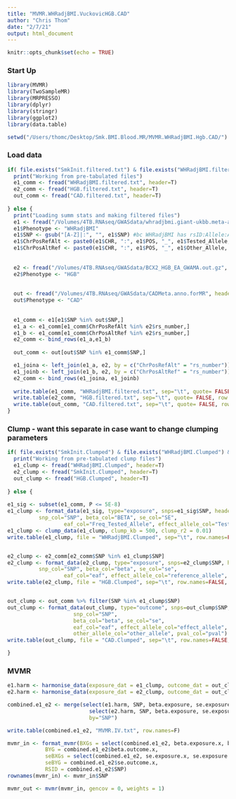 ```yaml
---
title: "MVMR.WHRadjBMI.VuckovicHGB.CAD"
author: "Chris Thom"
date: "2/7/21"
output: html_document
---
```


```r
knitr::opts_chunk$set(echo = TRUE)
```


### Start Up
```r
library(MVMR)
library(TwoSampleMR)
library(MRPRESSO)
library(dplyr)
library(stringr)
library(ggplot2)
library(data.table)

setwd("/Users/thomc/Desktop/Smk.BMI.Blood.MR/MVMR.WHRadjBMI.Hgb.CAD/")


```


### Load data
```r

if( file.exists("SmkInit.filtered.txt") & file.exists("WHRadjBMI.filtered.txt") & file.exists("HGB.filtered.txt")) { 
  print("Working from pre-tabulated files")
  e1_comm <- fread("WHRadjBMI.filtered.txt", header=T)
  e2_comm <- fread("HGB.filtered.txt", header=T)
  out_comm <- fread("CAD.filtered.txt", header=T)
  
} else { 
  print("Loading summ stats and making filtered files")
  e1 <- fread("/Volumes/4TB.RNAseq/GWASdata/whradjbmi.giant-ukbb.meta-analysis.combined.23May2018.txt", header=T)
  e1$Phenotype <- "WHRadjBMI"
  e1$SNP <- gsub("[A-Z]|:", "", e1$SNP) #bc WHRadjBMI has rsID:Allele:Allele
  e1$ChrPosRefAlt <- paste0(e1$CHR, ":", e1$POS, "_", e1$Tested_Allele, "_", e1$Other_Allele)
  e1$ChrPosAltRef <- paste0(e1$CHR, ":", e1$POS, "_", e1$Other_Allele, "_", e1$Tested_Allele)
  
  
  e2 <- fread("/Volumes/4TB.RNAseq/GWASdata/BCX2_HGB_EA_GWAMA.out.gz", header=T)
  e2$Phenotype <- "HGB"
  
  
  out <- fread("/Volumes/4TB.RNAseq/GWASdata/CADMeta.anno.forMR", header=T)
  out$Phenotype <- "CAD"
  
  
  e1_comm <- e1[e1$SNP %in% out$SNP,] 
  e1_a <- e1_comm[e1_comm$ChrPosRefAlt %in% e2$rs_number,]
  e1_b <- e1_comm[e1_comm$ChrPosAltRef %in% e2$rs_number,]
  e2_comm <- bind_rows(e1_a,e1_b)
  
  out_comm <- out[out$SNP %in% e1_comm$SNP,]

  e1_joina <- left_join(e1_a, e2, by = c("ChrPosRefAlt" = "rs_number"))
  e1_joinb <- left_join(e1_b, e2, by = c("ChrPosAltRef" = "rs_number"))
  e2_comm <- bind_rows(e1_joina, e1_joinb)
  
  write.table(e1_comm, "WHRadjBMI.filtered.txt", sep="\t", quote= FALSE, row.names = FALSE, col.names = TRUE)
  write.table(e2_comm, "HGB.filtered.txt", sep="\t", quote= FALSE, row.names = FALSE, col.names = TRUE)
  write.table(out_comm, "CAD.filtered.txt", sep="\t", quote= FALSE, row.names = FALSE, col.names = TRUE)
}


```


### Clump - want this separate in case want to change clumping parameters
```r

if( file.exists("SmkInit.Clumped") & file.exists("WHRadjBMI.Clumped") & file.exists("HGB.Clumped")) { 
  print("Working from pre-tabulated clump files")
  e1_clump <- fread("WHRadjBMI.Clumped", header=T)
  e2_clump <- fread("SmkInit.Clumped", header=T)
  out_clump <- fread("HGB.Clumped", header=T)
  
} else { 
  
e1_sig <- subset(e1_comm, P <= 5E-8)
e1_clump <- format_data(e1_sig, type="exposure", snps=e1_sig$SNP, header=T, phenotype_col = "Phenotype", 
  	      snp_col="SNP", beta_col="BETA", se_col="SE", 
				  eaf_col="Freq_Tested_Allele", effect_allele_col="Tested_Allele", other_allele_col="Other_Allele", pval_col="P")
e1_clump <- clump_data(e1_clump, clump_kb = 500, clump_r2 = 0.01)
write.table(e1_clump, file = "WHRadjBMI.Clumped", sep="\t", row.names=FALSE, col.names=TRUE, quote=FALSE)


e2_clump <- e2_comm[e2_comm$SNP %in% e1_clump$SNP]
e2_clump <- format_data(e2_clump, type="exposure", snps=e2_clump$SNP, header=T, phenotype_col = "Phenotype.y", 
  	      snp_col="SNP", beta_col="beta", se_col="se", 
				  eaf_col="eaf", effect_allele_col="reference_allele", other_allele_col="other_allele", pval_col="p-value")
write.table(e2_clump, file = "HGB.Clumped", sep="\t", row.names=FALSE, col.names=TRUE, quote=FALSE)


out_clump <- out_comm %>% filter(SNP %in% e1_clump$SNP)
out_clump <- format_data(out_clump, type="outcome", snps=out_clump$SNP, header=T, phenotype_col = "Phenotype",
                     snp_col="SNP",
                     beta_col="beta", se_col="se",
                     eaf_col="eaf", effect_allele_col="effect_allele",
                     other_allele_col="other_allele", pval_col="pval")
write.table(out_clump, file = "CAD.Clumped", sep="\t", row.names=FALSE, col.names=TRUE, quote=FALSE)

}

```


### MVMR
```r

e1.harm <- harmonise_data(exposure_dat = e1_clump, outcome_dat = out_clump)
e2.harm <- harmonise_data(exposure_dat = e2_clump, outcome_dat = out_clump)

combined.e1_e2 <- merge(select(e1.harm, SNP, beta.exposure, se.exposure, beta.outcome, se.outcome), 
                          select(e2.harm, SNP, beta.exposure, se.exposure, beta.outcome, se.outcome),
                          by="SNP")

write.table(combined.e1_e2, "MVMR.IV.txt", row.names=F)

mvmr_in <- format_mvmr(BXGs = select(combined.e1_e2, beta.exposure.x, beta.exposure.y), 
            BYG = combined.e1_e2$beta.outcome.x, 
            seBXGs = select(combined.e1_e2, se.exposure.x, se.exposure.y),
            seBYG = combined.e1_e2$se.outcome.x,
            RSID = combined.e1_e2$SNP)
rownames(mvmr_in) <- mvmr_in$SNP

mvmr_out <- mvmr(mvmr_in, gencov = 0, weights = 1)

```


